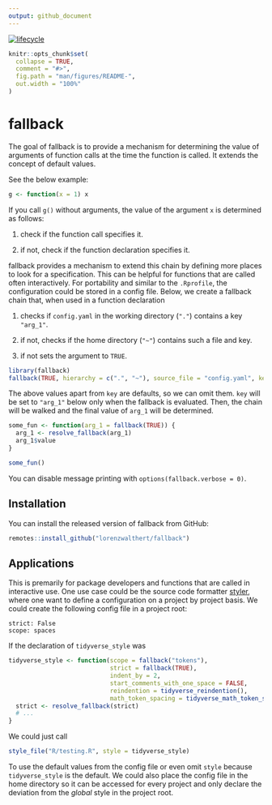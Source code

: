 ```yaml
---
output: github_document
---
```


<!-- README.md is generated from README.Rmd. Please edit that file -->

[![lifecycle](https://img.shields.io/badge/lifecycle-experimental-orange.svg)](https://www.tidyverse.org/lifecycle/#experimental)

```r
knitr::opts_chunk$set(
  collapse = TRUE,
  comment = "#>",
  fig.path = "man/figures/README-",
  out.width = "100%"
)
```

# fallback

The goal of fallback is to provide a mechanism for determining the value of
arguments of function calls at the time the function is called. It extends the
concept of default values.

See the below example:

```r
g <- function(x = 1) x
```

If you call `g()` without arguments, the value of the argument `x` is determined
as follows:

1. check if the function call specifies it.

2. if not, check if the function declaration specifies it.

fallback provides a mechanism to extend this chain by defining more places to
look for a specification. This can be helpful for functions that are called
often interactively. For portability and similar to the `.Rprofile`, the
configuration could be stored in a config file. Below, we create a fallback
chain that, when used in a function declaration

1. checks if `config.yaml` in the working directory (`"."`) contains a key
   `"arg_1"`.

2. if not, checks if the home directory (`"~"`) contains such a file and key.

3. if not sets the argument to `TRUE`.

```r
library(fallback)
fallback(TRUE, hierarchy = c(".", "~"), source_file = "config.yaml", key = "arg_1")
```

The above values apart from `key` are defaults, so we can omit them. `key` will
be set to `"arg_1"` below only when the fallback is evaluated. Then, the chain
will be walked and the final value of `arg_1` will be determined.

```r
some_fun <- function(arg_1 = fallback(TRUE)) {
  arg_1 <- resolve_fallback(arg_1)
  arg_1$value
}

some_fun()
```

You can disable message printing with `options(fallback.verbose = 0)`.

## Installation

You can install the released version of fallback from GitHub:

``` r
remotes::install_github("lorenzwalthert/fallback")
```

## Applications

This is premarily for package developers and functions that are called in
interactive use. One use case could be the source code formatter
[styler](https://styler.r-lib.org), where one want to define a configuration on
a project by project basis. We could create the following config file in a
project root:

```
strict: False
scope: spaces

```

If the declaration of `tidyverse_style` was

```r
tidyverse_style <- function(scope = fallback("tokens"),
                            strict = fallback(TRUE),
                            indent_by = 2,
                            start_comments_with_one_space = FALSE,
                            reindention = tidyverse_reindention(),
                            math_token_spacing = tidyverse_math_token_spacing()) {
  strict <- resolve_fallback(strict)
  # ...
}
```

We could just call

```r
style_file("R/testing.R", style = tidyverse_style)
```

To use the default values from the config file or even omit `style` because
`tidyverse_style` is the default. We could also place the config file in the
home directory so it can be accessed for every project and only declare the
deviation from the *global* style in the project root.


